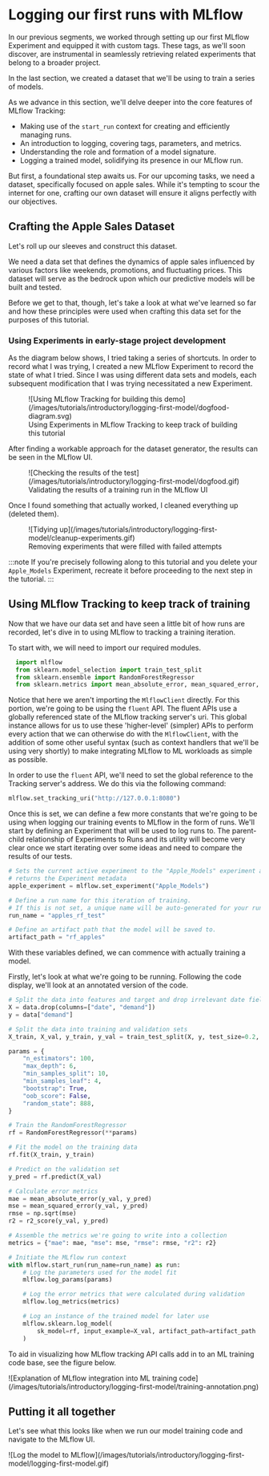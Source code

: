 # Logging our first runs with MLflow

In our previous segments, we worked through setting up our first MLflow Experiment and equipped it
with custom tags. These tags, as we'll soon discover, are instrumental in seamlessly retrieving
related experiments that belong to a broader project.

In the last section, we created a dataset that we'll be using to train a series of models.

As we advance in this section, we'll delve deeper into the core features of MLflow Tracking:

- Making use of the `start_run` context for creating and efficiently managing runs.
- An introduction to logging, covering tags, parameters, and metrics.
- Understanding the role and formation of a model signature.
- Logging a trained model, solidifying its presence in our MLflow run.

But first, a foundational step awaits us. For our upcoming tasks, we need a dataset, specifically
focused on apple sales. While it's tempting to scour the internet for one, crafting our own dataset
will ensure it aligns perfectly with our objectives.

## Crafting the Apple Sales Dataset

Let's roll up our sleeves and construct this dataset.

We need a data set that defines the dynamics of apple sales influenced by various factors like
weekends, promotions, and fluctuating prices. This dataset will serve as the bedrock upon which
our predictive models will be built and tested.

Before we get to that, though, let's take a look at what we've learned so far and how these principles
were used when crafting this data set for the purposes of this tutorial.

### Using Experiments in early-stage project development

As the diagram below shows, I tried taking a series of shortcuts. In order to record what I was trying,
I created a new MLflow Experiment to record the state of what I tried. Since I was using different data
sets and models, each subsequent modification that I was trying necessitated a new Experiment.

<figure className="center-div" style={{ width: 1024, maxWidth: "100%", textAlign: "center" }}>
  ![Using MLflow Tracking for building this demo](/images/tutorials/introductory/logging-first-model/dogfood-diagram.svg)
  <figcaption>Using Experiments in MLflow Tracking to keep track of building this tutorial</figcaption>
</figure>

After finding a workable approach for the dataset generator, the results can be seen in the MLflow
UI.

<figure className="center-div" style={{ width: 1024, maxWidth: "100%", textAlign: "center" }}>
  ![Checking the results of the test](/images/tutorials/introductory/logging-first-model/dogfood.gif)
  <figcaption>Validating the results of a training run in the MLflow UI</figcaption>
</figure>

Once I found something that actually worked, I cleaned everything up (deleted them).

<figure className="center-div" style={{ width: 1024, maxWidth: "100%", textAlign: "center" }}>
  ![Tidying up](/images/tutorials/introductory/logging-first-model/cleanup-experiments.gif)
  <figcaption>Removing experiments that were filled with failed attempts</figcaption>
</figure>

:::note
If you're precisely following along to this tutorial and you delete your `Apple_Models`
Experiment, recreate it before proceeding to the next step in the tutorial.
:::

## Using MLflow Tracking to keep track of training

Now that we have our data set and have seen a little bit of how runs are recorded, let's dive in to
using MLflow to tracking a training iteration.

To start with, we will need to import our required modules.

```python
  import mlflow
  from sklearn.model_selection import train_test_split
  from sklearn.ensemble import RandomForestRegressor
  from sklearn.metrics import mean_absolute_error, mean_squared_error, r2_score
```

Notice that here we aren't importing the `MlflowClient` directly. For this portion, we're going to
be using the `fluent` API. The fluent APIs use a globally referenced state of the MLflow tracking
server's uri. This global instance allows for us to use these 'higher-level' (simpler) APIs to perform
every action that we can otherwise do with the `MlflowClient`, with the addition of some other useful
syntax (such as context handlers that we'll be using very shortly) to make integrating MLflow to
ML workloads as simple as possible.

In order to use the `fluent` API, we'll need to set the global reference to the Tracking server's
address. We do this via the following command:

```python
mlflow.set_tracking_uri("http://127.0.0.1:8080")
```

Once this is set, we can define a few more constants that we're going to be using when logging our
training events to MLflow in the form of runs. We'll start by defining an Experiment that will be used
to log runs to. The parent-child relationship of Experiments to Runs and its utility will become very
clear once we start iterating over some ideas and need to compare the results of our tests.

```python
# Sets the current active experiment to the "Apple_Models" experiment and
# returns the Experiment metadata
apple_experiment = mlflow.set_experiment("Apple_Models")

# Define a run name for this iteration of training.
# If this is not set, a unique name will be auto-generated for your run.
run_name = "apples_rf_test"

# Define an artifact path that the model will be saved to.
artifact_path = "rf_apples"
```

With these variables defined, we can commence with actually training a model.

Firstly, let's look at what we're going to be running. Following the code display, we'll look at
an annotated version of the code.

```python
# Split the data into features and target and drop irrelevant date field and target field
X = data.drop(columns=["date", "demand"])
y = data["demand"]

# Split the data into training and validation sets
X_train, X_val, y_train, y_val = train_test_split(X, y, test_size=0.2, random_state=42)

params = {
    "n_estimators": 100,
    "max_depth": 6,
    "min_samples_split": 10,
    "min_samples_leaf": 4,
    "bootstrap": True,
    "oob_score": False,
    "random_state": 888,
}

# Train the RandomForestRegressor
rf = RandomForestRegressor(**params)

# Fit the model on the training data
rf.fit(X_train, y_train)

# Predict on the validation set
y_pred = rf.predict(X_val)

# Calculate error metrics
mae = mean_absolute_error(y_val, y_pred)
mse = mean_squared_error(y_val, y_pred)
rmse = np.sqrt(mse)
r2 = r2_score(y_val, y_pred)

# Assemble the metrics we're going to write into a collection
metrics = {"mae": mae, "mse": mse, "rmse": rmse, "r2": r2}

# Initiate the MLflow run context
with mlflow.start_run(run_name=run_name) as run:
    # Log the parameters used for the model fit
    mlflow.log_params(params)

    # Log the error metrics that were calculated during validation
    mlflow.log_metrics(metrics)

    # Log an instance of the trained model for later use
    mlflow.sklearn.log_model(
        sk_model=rf, input_example=X_val, artifact_path=artifact_path
    )
```

To aid in visualizing how MLflow tracking API calls add in to an ML training code base, see the figure below.

<div className="center-div" style={{ width: 1024, maxWidth: "100%" }}>
  ![Explanation of MLflow integration into ML training code](/images/tutorials/introductory/logging-first-model/training-annotation.png)
</div>

## Putting it all together

Let's see what this looks like when we run our model training code and navigate to the MLflow UI.

<div className="center-div" style={{ width: 1024, maxWidth: "100%" }}>
  ![Log the model to MLflow](/images/tutorials/introductory/logging-first-model/logging-first-model.gif)
</div>
